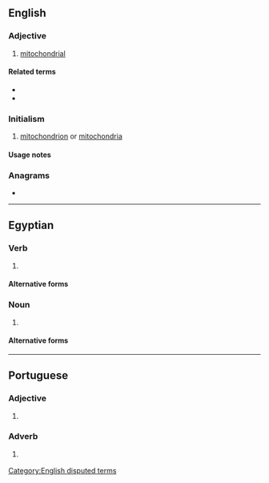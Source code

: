 {{also|Mt|MT|mT|mt.|.mt|Mt.}}
==English==

===Adjective===
{{en-adj|-}}

# {{lb|en|biology}} [[mitochondrial]]

====Related terms====
* {{l|en|mtDNA}}
* {{l|en|mt-mrca}}

===Initialism===
{{en-initialism}}

# {{lb|en|biology}} [[mitochondrion]] or [[mitochondria]]

====Usage notes====
<!--Disputed:
* As the abbreviation for definition 2 only eliminates the use of two characters, the full word, [[Mount]], is generally preferred. It is also never appropriate to use this abbreviation in body text in any form. The same applies to [[Ft]] for [[Fort]], [[So]] for [[South]], and [[No]] for [[North]]. Use of Mt is only appropriate when space necessitates.
-->

===Anagrams===
* {{anagrams|en|TM|Tm}}

[[Category:English disputed terms]]

----

==Egyptian==

===Verb===
{{egy-verb|3-lit|head=<hiero>m-t:A14</hiero>}}

# {{alt form of|mwt|gloss=to die|lang=egy}}

====Alternative forms====
{{egy-hieroforms
|<hiero>m-t:Z6</hiero>|read1=mt}}

===Noun===
{{egy-noun|m|head=<hiero>m-t:A14</hiero>}}

# {{alt form of|mwt|gloss=death|lang=egy}}

====Alternative forms====
{{egy-hieroforms
|<hiero>m-t:Z6</hiero>|read1=mt}}

----

==Portuguese==

===Adjective===
{{head|pt|adjective}}

# {{lb|pt|Internet slang|text messaging}} {{abbreviation of|muito||many|lang=pt}}

===Adverb===
{{head|pt|adverb}}

# {{lb|pt|Internet slang|text messaging}} {{abbreviation of|muito||very|lang=pt}}